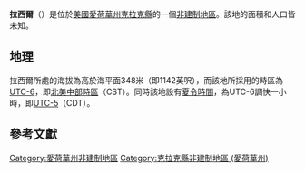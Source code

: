 {{noteTA
|G1=USState
|G2=地名
|G3=Unit
}}
{{Infobox settlement
|official_name            = 拉西爾
|native_name = Lacelle
|settlement_type          = [[非建制地區|非建制地區]]
|image_skyline            = 
|imagesize                = 
|image_map                = 
|mapsize                  = 
|pushpin_map              = USA Iowa
|pushpin_label            = 拉西爾
|pushpin_label_position   = top
|pushpin_map_caption      = 拉西爾在愛荷華州的位置
|subdivision_type         = [[世界政區索引|國家]]
|subdivision_type1        = [[美国州份|州份]]
|subdivision_type2        = [[愛荷華州行政区划|縣]]
|subdivision_name         = [[美国|美国]]
|subdivision_name1        = [[愛荷華州|愛荷華州]]
|subdivision_name2        = [[克拉克縣_(愛荷華州)|克拉克縣]]
|elevation_ft             = 1142
|elevation_m              = 348
|area_total_km2           = 
|area_total_sq_mi         = 
|area_land_km2            = 
|area_land_sq_mi          = 
|area_water_km2           = 
|area_water_sq_mi         = 
|population_as_of         = 2010
|population_footnotes     = 
|population_total         = 
|population_metro         = 
|population_density_km2   = auto
|population_density_sq_mi = auto
|timezone                 = [[北美中部时区|北美中部时区]]
|utc_offset               = -6
|coordinates              = {{coord|40|57|05|N|93|51|59|W|display=inline,title}}
| coor_pinpoint           = 
| coordinates_footnotes   = 
|timezone_DST             = CDT
|utc_offset_DST           = -5
|postal_code_type         = [[美國郵區編號|郵區編號]]
|postal_code              = 
|area_code                = {{link-en|电话区号641|Area code 641|641}}
|blank_name = [[地名信息系统|GNIS ID]]
|blank_info = 1969817<ref name="GNIS">{{cite gnis|1969817|Lacelle}}</ref>
}}
'''拉西爾'''（{{lang-en|Lacelle}}）是位於[[美國|美國]][[愛荷華州|愛荷華州]][[克拉克縣_(愛荷華州)|克拉克縣]]的一個[[非建制地區|非建制地區]]。該地的面積和人口皆未知。

== 地理 ==
拉西爾所處的海拔為高於海平面348米（即1142英呎），而該地所採用的時區為[[UTC-6|UTC-6]]，即[[北美中部時區|北美中部時區]]（CST）。同時該地設有[[夏令時間|夏令時間]]，為UTC-6調快一小時，即[[UTC-5|UTC-5]]（CDT）。

== 參考文獻 ==
{{reflist}}

{{克拉克縣 (愛荷華州)}}

{{DEFAULTSORT:Lacelle}}
[[Category:愛荷華州非建制地區|Category:愛荷華州非建制地區]]
[[Category:克拉克縣非建制地區_(愛荷華州)|Category:克拉克縣非建制地區 (愛荷華州)]]

{{Iowa-geo-stub}}